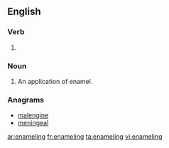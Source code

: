 ==English==

===Verb===
{{head|en|present participle}}

# {{present participle of|enamel|lang=en}}

===Noun===
{{en-noun}}

# An application of enamel.

===Anagrams===
* [[malengine#English|malengine]]
* [[meningeal#English|meningeal]]

[[ar:enameling]]
[[fr:enameling]]
[[ta:enameling]]
[[vi:enameling]]